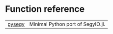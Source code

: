 # Function reference {.doc .doc-index}



| | |
| --- | --- |
| [pysegy](pysegy.qmd#pysegy) | Minimal Python port of SegyIO.jl. |
